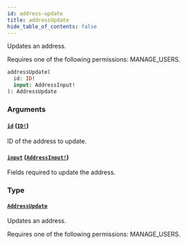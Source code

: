 ```yaml
---
id: address-update
title: addressUpdate
hide_table_of_contents: false
---
```


Updates an address.

Requires one of the following permissions: MANAGE_USERS.

```graphql
addressUpdate(
  id: ID!
  input: AddressInput!
): AddressUpdate
```

### Arguments

#### [`id`](#) ([`ID!`](../../../developer/api-reference/scalars/id))

ID of the address to update.

#### [`input`](#) ([`AddressInput!`](../../../developer/api-reference/inputs/address-input))

Fields required to update the address.

### Type

#### [`AddressUpdate`](../../../developer/api-reference/objects/address-update)

Updates an address.

Requires one of the following permissions: MANAGE_USERS.
